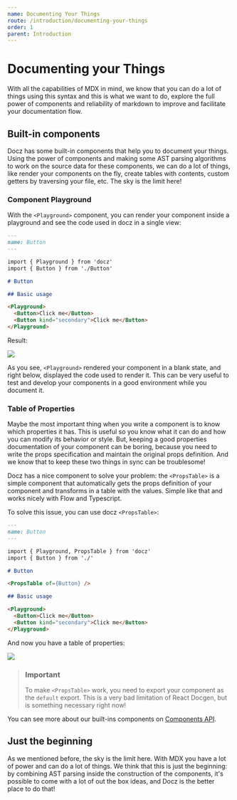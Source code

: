 ```yaml
---
name: Documenting Your Things
route: /introduction/documenting-your-things
order: 1
parent: Introduction
---
```


# Documenting your Things

With all the capabilities of MDX in mind, we know that you can do a lot of things using this syntax and this is what we want to do, explore the full power of components and reliability of markdown to improve and facilitate your documentation flow.

## Built-in components

Docz has some built-in components that help you to document your things. Using the power of components and making some AST parsing algorithms to work on the source data for these components, we can do a lot of things, like render your components on the fly, create tables with contents, custom getters by traversing your file, etc. The sky is the limit here!

### Component Playground

With the `<Playground>` component, you can render your component inside a playground and see the code used in docz in a single view:

```markdown
---
name: Button
---

import { Playground } from 'docz'
import { Button } from './Button'

# Button

## Basic usage

<Playground>
  <Button>Click me</Button>
  <Button kind="secondary">Click me</Button>
</Playground>
```

Result:

![](https://cdn-std.dprcdn.net/files/acc_649651/64QaXd)

As you see, `<Playground>` rendered your component in a blank state, and right below, displayed the code used to render it. This can be very useful to test and develop your components in a good environment while you document it.

### Table of Properties

Maybe the most important thing when you write a component is to know which properties it has. This is useful so you know what it can do and how you can modify its behavior or style. But, keeping a good properties documentation of your component can be boring, because you need to write the props specification and maintain the original props definition. And we know that to keep these two things in sync can be troublesome!

Docz has a nice component to solve your problem: the `<PropsTable>` is a simple component that automatically gets the props definition of your component and transforms in a table with the values. Simple like that and works nicely with Flow and Typescript.

To solve this issue, you can use docz `<PropsTable>`:

```markdown
---
name: Button
---

import { Playground, PropsTable } from 'docz'
import { Button } from './'

# Button

<PropsTable of={Button} />

## Basic usage

<Playground>
  <Button>Click me</Button>
  <Button kind="secondary">Click me</Button>
</Playground>
```

And now you have a table of properties:

![](https://cdn-std.dprcdn.net/files/acc_649651/AmFJ2k)

> ### Important
>
> To make `<PropsTable>` work, you need to export your component as the `default` export. This is a very bad limitation of React Docgen, but is something necessary right now!

You can see more about our built-ins components on [Components API](/documentation/components-api).

## Just the beginning

As we mentioned before, the sky is the limit here. With MDX you have a lot of power and can do a lot of things. We think that this is just the beginning: by combining AST parsing inside the construction of the components, it's possible to come with a lot of out the box ideas, and Docz is the better place to do that!
